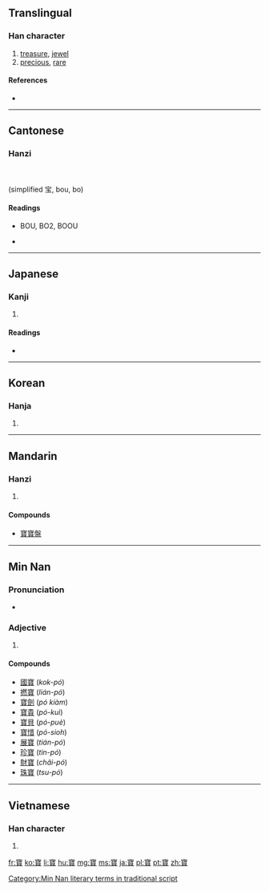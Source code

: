 {{also|宝}}
==Translingual==

===Han character===
{{Han char|rn=40|rad=宀|as=17|sn=20|four=3080<sub>6</sub>|canj=十一山金 (JMUC)|ids=⿱[[宀]]⿱[[珤]][[貝]]}}

# [[treasure]], [[jewel]]
# [[precious]], [[rare]]

====References====
* {{Han ref|kx=0293.120|dkj=07376|dj=0579.320|hdz=20958.030|uh=5BF6|ud=23542|bh=C45F|bd=50271}}

----

==Cantonese==

===Hanzi===
{{yue-hanzi|jyut=bou|y=bo|sim=宝}}
<br><br>
(simplified 宝, bou, bo)

====Readings====
* BOU, BO2, BOOU

* {{defn|lang=yue|sort=宀17}}

----

==Japanese==

===Kanji===
{{ja-kanji|grade=|rs=宀17}}

# {{defn|lang=ja|sort=宀17}}

====Readings====
* {{ja-readings|on=[[ほう]] (hō)|kun=[[たから]] (takara)}}

----

==Korean==

===Hanja===
{{ko-hanja|hangeul=보|rv=bo|mr=po}}

# {{defn|lang=ko|sort=宀17}}

----

==Mandarin==

===Hanzi===
{{cmn-hanzi|sim=宝|pin=[[bǎo]] ([[bao3]])|wg=pao<sup>3</sup>}}

# {{defn|lang=cmn|sort=宀17}}

====Compounds====
* [[寶寶盤]]

----

==Min Nan==

===Pronunciation===
* {{IPA|[pɔ˥˧]|lang=nan}}

===Adjective===
{{nan-adj|t|poj=pó|pojt=po2|rs=po2}}

# {{defn|Min Nan}}

====Compounds====
* [[國寶]] (''kok-pó'')
* [[撚寶]] (''lián-pó'')
* [[寶劍]] (''pó kiàm'')
* [[寶貴]] (''pó-kuì'')
* [[寶貝]] (''pó-puè'')
* [[寶惜]] (''pó-sioh'')
* [[展寶]] (''tián-pó'')
* [[珍寶]] (''tin-pó'')
* [[財寶]] (''châi-pó'')
* [[珠寶]] (''tsu-pó'')

[[Category:Min Nan literary terms in traditional script]]

----

==Vietnamese==

===Han character===
{{vi-hantu|[[bảo]], [[báu]], [[bửu]]|rs=宀17}}

# {{defn|lang=vi|sort=宀17}}

[[fr:寶]]
[[ko:寶]]
[[li:寶]]
[[hu:寶]]
[[mg:寶]]
[[ms:寶]]
[[ja:寶]]
[[pl:寶]]
[[pt:寶]]
[[zh:寶]]